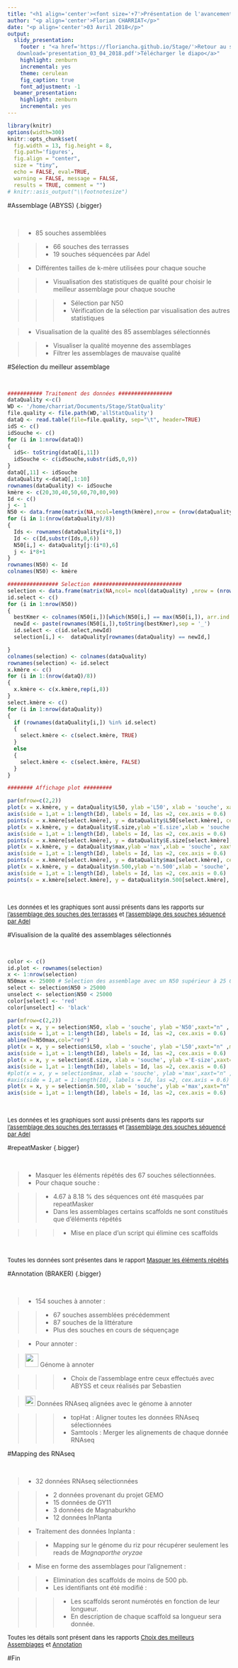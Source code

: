 ```yaml
---
title: "<h1 align='center'><font size='+7'>Présentation de l'avancement du projet</font></h1>" 
author: "<p align='center'>Florian CHARRIAT</p>"
date: "<p align='center'>03 Avril 2018</p>"
output:
  slidy_presentation:
    footer : "<a href='https://floriancha.github.io/Stage/'>Retour au site</a> &nbsp; <a href='presentation_03_04_2018.pdf'
   download='presentation_03_04_2018.pdf'>Télécharger le diapo</a>"
    highlight: zenburn
    incremental: yes
    theme: cerulean
    fig_caption: true
    font_adjustment: -1
  beamer_presentation:
    highlight: zenburn
    incremental: yes
---
```



```r
library(knitr)
options(width=300)
knitr::opts_chunk$set(
  fig.width = 13, fig.height = 8, 
  fig.path='figures',
  fig.align = "center", 
  size = "tiny", 
  echo = FALSE, eval=TRUE, 
  warning = FALSE, message = FALSE, 
  results = TRUE, comment = "")
# knitr::asis_output("\\footnotesize")

```


#Assemblage (ABYSS) {.bigger}

&nbsp;

> - 85 souches assemblées 

>> - 66 souches des terrasses
>> - 19 souches séquencées par Adel

> - Différentes tailles de k-mère utilisées pour chaque souche 

>> - Visualisation des statistiques de qualité pour choisir le meilleur assemblage pour chaque souche

>>> - Sélection par N50
>>> - Vérification de la sélection par visualisation des autres statistiques

> - Visualisation de la qualité des 85 assemblages sélectionnés

>> - Visualiser la qualité moyenne des assemblages
>> - Filtrer les assemblages de mauvaise qualité

 
#Sélection du meilleur assemblage

&nbsp;

```r

########### Traitement des données #################
dataQuality <-c()
WD <- '/home/charriat/Documents/Stage/StatQuality'
file.quality <- file.path(WD,'allStatQuality')
dataQ <- read.table(file=file.quality, sep="\t", header=TRUE)
idS <- c()
idSouche <- c()
for (i in 1:nrow(dataQ))
{
  idS<- toString(dataQ[i,11])
  idSouche <- c(idSouche,substr(idS,0,9))
}
dataQ[,11] <- idSouche
dataQuality <-dataQ[,1:10]
rownames(dataQuality) <- idSouche
kmère <- c(20,30,40,50,60,70,80,90)
Id <- c()
j <- 1
N50 <- data.frame(matrix(NA,ncol=length(kmère),nrow = (nrow(dataQuality)/8)))
for (i in 1:(nrow(dataQuality)/8))
{
  Ids <- rownames(dataQuality[i*8,])
  Id <- c(Id,substr(Ids,0,6))
  N50[i,] <- dataQuality[j:(i*8),6]
  j <- i*8+1
}
rownames(N50) <- Id
colnames(N50) <- kmère

################ Selection ############################
selection <- data.frame(matrix(NA,ncol= ncol(dataQuality) ,nrow = (nrow(dataQuality)/8)))
id.select <- c()
for (i in 1:nrow(N50))
{
  bestKmer <- colnames(N50[i,])[which(N50[i,] == max(N50[i,]), arr.ind = TRUE)[2]]
  newId <- paste(rownames(N50[i,]),toString(bestKmer),sep = '_')
  id.select <- c(id.select,newId)
  selection[i,] <-  dataQuality[rownames(dataQuality) == newId,]

}
colnames(selection) <- colnames(dataQuality)
rownames(selection) <- id.select
x.kmère <- c()
for (i in 1:(nrow(dataQ)/8))
{
  x.kmère <- c(x.kmère,rep(i,8))
}
select.kmère <- c()
for (i in 1:nrow(dataQuality))
{
  if (rownames(dataQuality[i,]) %in% id.select)
  {
    select.kmère <- c(select.kmère, TRUE)
  }
  else 
  {
    select.kmère <- c(select.kmère, FALSE)
  }
}

######## Affichage plot #########

par(mfrow=c(2,2))
plot(x = x.kmère, y = dataQuality$L50, ylab ='L50', xlab = 'souche', xaxt="n" , main ='Graphique n°1 : Assemblage de chaque souche \nen fonction du L50', cex = 0.1)
axis(side = 1,at = 1:length(Id), labels = Id, las =2, cex.axis = 0.6)
points(x = x.kmère[select.kmère], y = dataQuality$L50[select.kmère], cex = 0.3, col = 'red')
plot(x = x.kmère, y = dataQuality$E.size,ylab ='E.size',xlab = 'souche',xaxt="n", main ="Graphique n°2 : Assemblage de chaque souche \nen fonction de l'E-size", cex = 0.3)
axis(side = 1,at = 1:length(Id), labels = Id, las =2, cex.axis = 0.6)
points(x = x.kmère[select.kmère], y = dataQuality$E.size[select.kmère], cex = 0.4, col = 'red')
plot(x = x.kmère, y = dataQuality$max,ylab ='max',xlab = 'souche', xaxt="n" , main ='Graphique n°3 : Assemblage de chaque souche \nen fonction de la longueur max des contigs', cex = 0.3)
axis(side = 1,at = 1:length(Id), labels = Id, las =2, cex.axis = 0.6)
points(x = x.kmère[select.kmère], y = dataQuality$max[select.kmère], cex = 0.4, col = 'red')
plot(x = x.kmère, y = dataQuality$n.500,ylab ='n.500',xlab = 'souche', xaxt="n" , main ='Graphique n°4 : Assemblage de chaque souche \nen fonction du nombre de contigs supérieur à 500', cex = 0.3)
axis(side = 1,at = 1:length(Id), labels = Id, las =2, cex.axis = 0.6)
points(x = x.kmère[select.kmère], y = dataQuality$n.500[select.kmère], cex = 0.4, col = 'red')

```

&nbsp;

<font size="-1">Les données et les graphiques sont aussi présents dans les rapports sur [l'assemblage des souches des terrasses](../rapport30.html) et [l'assemblage des souches séquencé par Adel](../assembleSoucheAdel.html)</font> 

#Visualision de la qualité des assemblages sélectionnés

&nbsp;

```r

color <- c()
id.plot <- rownames(selection)
x <- 1:nrow(selection)
N50max <- 25000 # Selection des assemblage avec un N50 supérieur à 25 000
select <- selection$N50 > 25000
unselect <- selection$N50 < 25000
color[select] <- 'red'
color[unselect] <- 'black'

par(mfrow=c(2,2))
plot(x = x, y = selection$N50, xlab = 'souche', ylab ='N50',xaxt="n" , main ='Graphique n°5 : Assemblage de chaque souche en fonction du N50', col = color, cex = 0.4)
axis(side = 1,at = 1:length(Id), labels = Id, las =2, cex.axis = 0.6)
abline(h=N50max,col="red") 
plot(x = x, y = selection$L50, xlab = 'souche', ylab ='L50',xaxt="n" ,main ='Grapĥique n°6 : Assemblage de chaque souche en fonction du L50', col = color, cex = 0.4)
axis(side = 1,at = 1:length(Id), labels = Id, las =2, cex.axis = 0.6)
plot(x = x, y = selection$E.size, xlab = 'souche', ylab ='E-size',xaxt="n" ,main ="Graphique n°7 : Assemblage de chaque souche en fonction de l'E-size", col = color, cex = 0.4)
axis(side = 1,at = 1:length(Id), labels = Id, las =2, cex.axis = 0.6)
#plot(x = x, y = selection$max, xlab = 'souche', ylab ='max',xaxt="n" , main ='Graphique n°9 : Assemblage de chaque souche en fonction de la longueur max des contigs', col = color, cex = 0.4)
#axis(side = 1,at = 1:length(Id), labels = Id, las =2, cex.axis = 0.6)
plot(x = x, y = selection$n.500, xlab = 'souche', ylab ='max',xaxt="n" , main ='Graphique n°8 : Assemblage de chaque souche en fonction en fonction \n du nombre de contigs supérieur à 500', col = color, cex = 0.4)
axis(side = 1,at = 1:length(Id), labels = Id, las =2, cex.axis = 0.6)
```

&nbsp;

<font size="-1">Les données et les graphiques sont aussi présents dans les rapports sur [l'assemblage des souches des terrasses](../rapport30.html) et [l'assemblage des souches séquencé par Adel](../assembleSoucheAdel.html)</font> 

#repeatMasker {.bigger}

&nbsp;

> - Masquer les éléments répétés des 67 souches sélectionnées.
> - Pour chaque souche :

>> - 4.67 à 8.18 % des séquences ont été masquées par repeatMasker 
>> - Dans les assemblages certains scaffolds ne sont constitués que d'éléments répétés 

>>> - Mise en place d'un script qui élimine ces scaffolds

&nbsp;


<font size="-1">Toutes les données sont présentes dans le rapport [Masquer les éléments répétés](../repeatMasquer.html)</font> 

#Annotation (BRAKER) {.bigger}

&nbsp;

> - 154 souches à annoter :

>> - 67 souches assemblées précédemment
>> - 87 souches de la littérature
>> - Plus des souches en cours de séquençage

> - Pour annoter :

>  <img src="yes.jpeg" style="width: 30px;"/> Génome à annoter

>>> - Choix de l'assemblage entre ceux effectués avec ABYSS et ceux réalisés par Sebastien

>  <img src="no.png" style="width: 23px;"/> Données RNAseq alignées avec le génome à annoter

>>> - topHat : Aligner toutes les données RNAseq sélectionnées
>>> - Samtools : Merger les alignements de chaque donnée RNAseq


#Mapping des RNAseq

&nbsp;

> - 32 données RNAseq sélectionnées

>> - 2 données provenant du projet GEMO
>> - 15 données de GY11
>> - 3 données de Magnaburkho
>> - 12 données InPlanta

> - Traitement des données Inplanta :

>> - Mapping sur le génome du riz pour récupérer seulement les reads de *Magnaporthe oryzae*

> - Mise en forme des assemblages pour l'alignement :

>> - Elimination des scaffolds de moins de 500 pb.
>> - Les identifiants ont été modifié :

>>> - Les scaffolds seront numérotés en fonction de leur longueur.
>>> - En description de chaque scaffold sa longueur sera donnée.

<font size="-1">Toutes les détails sont présent dans les rapports [Choix des meilleurs Assemblages](../comparaison_assemblage.html) et [Annotation](../Annotation.html)</font> 

#Fin
















